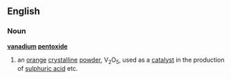 ==English==
===Noun===
{{wikipediapar|Vanadium(V) oxide}}
'''[[vanadium]] [[pentoxide]]'''
#{{chemistry}} an [[orange]] [[crystalline]] [[powder]], V<sub>2</sub>O<sub>5</sub>, used as a [[catalyst]] in the production of [[sulphuric acid]] etc.